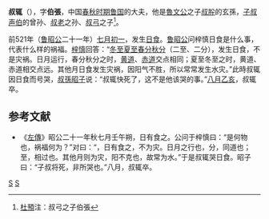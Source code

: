 {{Infobox 先秦人物
|名称= 叔辄
|图像=
|图说=
|姓=[[姬姓|姬]]
|氏=[[子叔氏|子叔]]
|名=辄
|字=伯張
|别名=
|别字=
|谥号=
|时代=春秋时期
|国家=
|身份=鲁卿
|出生=
|逝世=前521年
|在位=
|父=[[叔弓|叔弓]]
|母=
|正妻=
|妾=
|子女= 
|太子=
}}
'''叔辄'''（{{bd|？||前521年||catIdx=S}}），字'''伯張'''，中国[[春秋时期|春秋时期]][[鲁国|鲁国]]的大夫，他是[[魯文公|魯文公]]之子[[叔肸|叔肸]]的玄孫，[[子叔声伯|子叔声伯]]的曾孙、[[叔老|叔老]]之孙、[[叔弓|叔弓]]之子<ref>[[杜預|杜預]]注：叔弓之子伯張</ref>。

前521年（[[鲁昭公|鲁昭公]]二十一年）[[七月初一|七月初一]]，发生[[日食|日食]]。[[鲁昭公|鲁昭公]]问梓慎日食是什么事，代表什么样的祸福。[[梓慎|梓慎]]回答：“[[冬至|冬至]][[夏至|夏至]][[春分|春分]][[秋分|秋分]]（二至、二分），发生日食，不是灾祸。日月运行，春分秋分之时，[[黄道|黄道]]、[[赤道|赤道]]交点相同；夏至冬至之时，黄道、赤道相交点远。其他月日食发生灾祸，因阳气不胜，所以常常发生水灾。”此時叔辄因日食而号哭，[[叔孫昭子|叔孫昭子]]说：“叔辄快死了，这不是他该哭的事。”[[八月|八月]][[乙亥|乙亥]]，叔辄卒。 

==参考文献==
*《[[左傳|左傳]]》昭公二十一年秋七月壬午朔，日有食之。公问于梓慎曰：“是何物也，祸福何为？”对曰：“，日有食之，不为灾。日月之行也，分，同道也；至，相过也。其他月则为灾，阳不克也，故常为水。”于是叔辄哭日食。昭子曰：“子叔将死，非所哭也。”八月，叔辄卒。
<references/>
[[Category:鲁国大夫|S]]
[[Category:姬姓|S]]